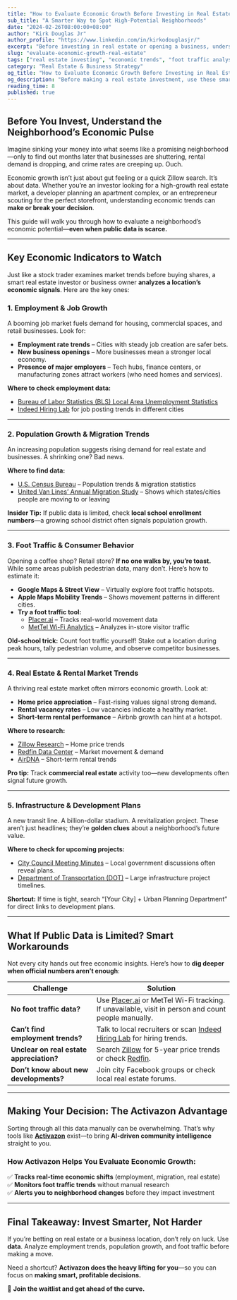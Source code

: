 ```yaml
---
title: "How to Evaluate Economic Growth Before Investing in Real Estate"
sub_title: "A Smarter Way to Spot High-Potential Neighborhoods"
date: "2024-02-26T08:00:00+08:00"
author: "Kirk Douglas Jr"
author_profile: "https://www.linkedin.com/in/kirkodouglasjr/"
excerpt: "Before investing in real estate or opening a business, understanding the economic pulse of a neighborhood is crucial. Here’s how to evaluate economic growth and make data-driven decisions."
slug: "evaluate-economic-growth-real-estate"
tags: ["real estate investing", "economic trends", "foot traffic analysis", "market research"]
category: "Real Estate & Business Strategy"
og_title: "How to Evaluate Economic Growth Before Investing in Real Estate"
og_description: "Before making a real estate investment, use these smart data-driven methods to assess economic growth, foot traffic, and market potential."
reading_time: 8
published: true
---
```


## **Before You Invest, Understand the Neighborhood’s Economic Pulse**

Imagine sinking your money into what seems like a promising neighborhood—only to find out months later that businesses are shuttering, rental demand is dropping, and crime rates are creeping up. Ouch.

Economic growth isn’t just about gut feeling or a quick Zillow search. It’s about data. Whether you’re an investor looking for a high-growth real estate market, a developer planning an apartment complex, or an entrepreneur scouting for the perfect storefront, understanding economic trends can **make or break your decision**.

This guide will walk you through how to evaluate a neighborhood’s economic potential—**even when public data is scarce.**

---

## **Key Economic Indicators to Watch**

Just like a stock trader examines market trends before buying shares, a smart real estate investor or business owner **analyzes a location’s economic signals**. Here are the key ones:

### **1. Employment & Job Growth**  
A booming job market fuels demand for housing, commercial spaces, and retail businesses. Look for:  

- **Employment rate trends** – Cities with steady job creation are safer bets.  
- **New business openings** – More businesses mean a stronger local economy.  
- **Presence of major employers** – Tech hubs, finance centers, or manufacturing zones attract workers (who need homes and services).  

**Where to check employment data:**  
- [Bureau of Labor Statistics (BLS) Local Area Unemployment Statistics](https://www.bls.gov/lau/)  
- [Indeed Hiring Lab](https://www.hiringlab.org/) for job posting trends in different cities  

---

### **2. Population Growth & Migration Trends**  
An increasing population suggests rising demand for real estate and businesses. A shrinking one? Bad news.

**Where to find data:**  
- [U.S. Census Bureau](https://www.census.gov/data.html) – Population trends & migration statistics  
- [United Van Lines’ Annual Migration Study](https://www.unitedvanlines.com/newsroom/movers-study-2024) – Shows which states/cities people are moving to or leaving  

**Insider Tip:** If public data is limited, check **local school enrollment numbers**—a growing school district often signals population growth.

---

### **3. Foot Traffic & Consumer Behavior**  
Opening a coffee shop? Retail store? **If no one walks by, you’re toast.**  
While some areas publish pedestrian data, many don’t. Here’s how to estimate it:

- **Google Maps & Street View** – Virtually explore foot traffic hotspots.  
- **Apple Maps Mobility Trends** – Shows movement patterns in different cities.  
- **Try a foot traffic tool:**  
  - [Placer.ai](https://www.placer.ai/) – Tracks real-world movement data  
  - [MetTel Wi-Fi Analytics](https://www.mettel.net/solution/wi-fi-analytics/) – Analyzes in-store visitor traffic  

**Old-school trick:** Count foot traffic yourself! Stake out a location during peak hours, tally pedestrian volume, and observe competitor businesses.

---

### **4. Real Estate & Rental Market Trends**  
A thriving real estate market often mirrors economic growth. Look at:  

- **Home price appreciation** – Fast-rising values signal strong demand.  
- **Rental vacancy rates** – Low vacancies indicate a healthy market.  
- **Short-term rental performance** – Airbnb growth can hint at a hotspot.  

**Where to research:**  
- [Zillow Research](https://www.zillow.com/research/) – Home price trends  
- [Redfin Data Center](https://www.redfin.com/news/data-center/) – Market movement & demand  
- [AirDNA](https://www.airdna.co/) – Short-term rental trends  

**Pro tip:** Track **commercial real estate** activity too—new developments often signal future growth.

---

### **5. Infrastructure & Development Plans**  
A new transit line. A billion-dollar stadium. A revitalization project. These aren’t just headlines; they’re **golden clues** about a neighborhood’s future value.

**Where to check for upcoming projects:**  
- [City Council Meeting Minutes](https://www.municode.com/library/) – Local government discussions often reveal plans.  
- [Department of Transportation (DOT)](https://www.transportation.gov/) – Large infrastructure project timelines.  

**Shortcut:** If time is tight, search “[Your City] + Urban Planning Department” for direct links to development plans.

---

## **What If Public Data is Limited? Smart Workarounds**

Not every city hands out free economic insights. Here’s how to **dig deeper when official numbers aren’t enough**:

| **Challenge**  | **Solution**  |
|---------------|--------------|
| **No foot traffic data?** | Use [Placer.ai](https://www.placer.ai/) or MetTel Wi-Fi tracking. If unavailable, visit in person and count people manually. |
| **Can’t find employment trends?** | Talk to local recruiters or scan [Indeed Hiring Lab](https://www.hiringlab.org/) for hiring trends. |
| **Unclear on real estate appreciation?** | Search [Zillow](https://www.zillow.com/research/) for 5-year price trends or check [Redfin](https://www.redfin.com/news/data-center/). |
| **Don’t know about new developments?** | Join city Facebook groups or check local real estate forums. |

---

## **Making Your Decision: The Activazon Advantage**  

Sorting through all this data manually can be overwhelming. That’s why tools like **[Activazon](https://activazon.com/)** exist—to bring **AI-driven community intelligence** straight to you.

### **How Activazon Helps You Evaluate Economic Growth:**  
✅ **Tracks real-time economic shifts** (employment, migration, real estate)  
✅ **Monitors foot traffic trends** without manual research  
✅ **Alerts you to neighborhood changes** before they impact investment  

---

## **Final Takeaway: Invest Smarter, Not Harder**  

If you’re betting on real estate or a business location, don’t rely on luck. Use **data**. Analyze employment trends, population growth, and foot traffic before making a move.  

Need a shortcut? **Activazon does the heavy lifting for you**—so you can focus on **making smart, profitable decisions.**  

🚀 **Join the waitlist and get ahead of the curve.**  

<JoinWaitlistButton />
